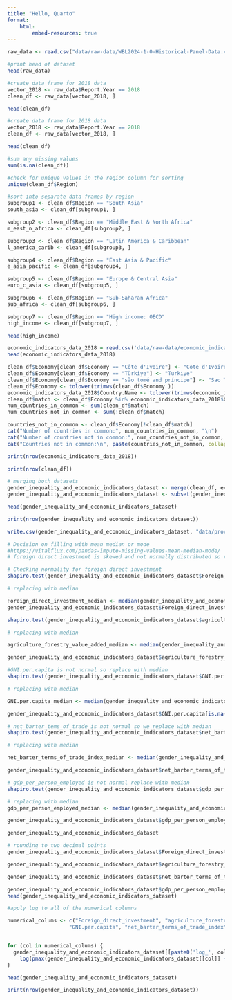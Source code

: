 ```yaml
---
title: "Hello, Quarto"
format: 
    html:
        embed-resources: true
---
```


```r
raw_data <- read.csv("data/raw-data/WBL2024-1-0-Historical-Panel-Data.csv")

#print head of dataset
head(raw_data)
```

```r
#create data frame for 2018 data
vector_2018 <- raw_data$Report.Year == 2018
clean_df <- raw_data[vector_2018, ]

head(clean_df)
```



```r
#create data frame for 2018 data
vector_2018 <- raw_data$Report.Year == 2018
clean_df <- raw_data[vector_2018, ]

head(clean_df)
```
```r
#sum any missing values
sum(is.na(clean_df))
```
```r
#check for unique values in the region column for sorting
unique(clean_df$Region)

#sort into separate data frames by region
subgroup1 <- clean_df$Region == "South Asia"
south_asia <- clean_df[subgroup1, ]

subgroup2 <- clean_df$Region == "Middle East & North Africa"
m_east_n_africa <- clean_df[subgroup2, ]

subgroup3 <- clean_df$Region == "Latin America & Caribbean"
l_america_carib <- clean_df[subgroup3, ]

subgroup4 <- clean_df$Region == "East Asia & Pacific"
e_asia_pacific <- clean_df[subgroup4, ]

subgroup5 <- clean_df$Region == "Europe & Central Asia"
euro_c_asia <- clean_df[subgroup5, ]

subgroup6 <- clean_df$Region == "Sub-Saharan Africa"
sub_africa <- clean_df[subgroup6, ]

subgroup7 <- clean_df$Region == "High income: OECD"
high_income <- clean_df[subgroup7, ]

head(high_income)

```



```r
economic_indicators_data_2018 = read.csv('data/raw-data/economic_indicators_2018.csv')
head(economic_indicators_data_2018)
```




```r
clean_df$Economy[clean_df$Economy == "Côte d'Ivoire"] <- "Cote d'Ivoire"
clean_df$Economy[clean_df$Economy == "Türkiye"] <- "Turkiye"
clean_df$Economy[clean_df$Economy == "são tomé and príncipe"] <- "Sao Tome and Principe"
clean_df$Economy <- tolower(trimws(clean_df$Economy ))
economic_indicators_data_2018$Country.Name <- tolower(trimws(economic_indicators_data_2018$Country.Name))
clean_df$match <- clean_df$Economy %in% economic_indicators_data_2018$Country.Name
num_countries_in_common <- sum(clean_df$match)
num_countries_not_in_common <- sum(!clean_df$match)

countries_not_in_common <- clean_df$Economy[!clean_df$match]
cat("Number of countries in common:", num_countries_in_common, "\n")
cat("Number of countries not in common:", num_countries_not_in_common, "\n")
cat("Countries not in common:\n", paste(countries_not_in_common, collapse = ", "), "\n")

```
```r
print(nrow(economic_indicators_data_2018))

```
```r
print(nrow(clean_df))
```


```r
# merging both datasets
gender_inequality_and_economic_indicators_dataset <- merge(clean_df, economic_indicators_data_2018, by.x = "Economy", by.y = "Country.Name", all.x = TRUE)
gender_inequality_and_economic_indicators_dataset <- subset(gender_inequality_and_economic_indicators_dataset, select = -year)

head(gender_inequality_and_economic_indicators_dataset)
```


```r
print(nrow(gender_inequality_and_economic_indicators_dataset))
```

```r
write.csv(gender_inequality_and_economic_indicators_dataset, "data/processed-data/raw_gender_inequality_and_economic_indicators_dataset.csv", row.names = FALSE)

```


```r

# Decision on filling with mean median or mode 
#https://vitalflux.com/pandas-impute-missing-values-mean-median-mode/
# foreign direct investment is skewed and not normally distributed so replace with median 

# Checking normality for foreign direct investment 
shapiro.test(gender_inequality_and_economic_indicators_dataset$Foreign_direct_investment)
```

```r
# replacing with median

Foreign_direct_investment_median <- median(gender_inequality_and_economic_indicators_dataset$Foreign_direct_investment, na.rm = TRUE)
gender_inequality_and_economic_indicators_dataset$Foreign_direct_investment[is.na(gender_inequality_and_economic_indicators_dataset$Foreign_direct_investment)] <- Foreign_direct_investment_median 

```


```r
shapiro.test(gender_inequality_and_economic_indicators_dataset$agriculture_forestry_value_added)

```
```r
# replacing with median

agriculture_forestry_value_added_median <- median(gender_inequality_and_economic_indicators_dataset$agriculture_forestry_value_added, na.rm = TRUE)

gender_inequality_and_economic_indicators_dataset$agriculture_forestry_value_added[is.na(gender_inequality_and_economic_indicators_dataset$agriculture_forestry_value_added)] <- agriculture_forestry_value_added_median

```


```r
#GNI.per.capita is not normal so replace with median 
shapiro.test(gender_inequality_and_economic_indicators_dataset$GNI.per.capita)

```
```r
# replacing with median

GNI.per.capita_median <- median(gender_inequality_and_economic_indicators_dataset$GNI.per.capita, na.rm = TRUE)

gender_inequality_and_economic_indicators_dataset$GNI.per.capita[is.na(gender_inequality_and_economic_indicators_dataset$GNI.per.capita)] <- GNI.per.capita_median

```


```r
# net_barter_tems_of_trade is not normal so we replace with median 
shapiro.test(gender_inequality_and_economic_indicators_dataset$net_barter_terms_of_trade_index)

```
```r
# replacing with median

net_barter_terms_of_trade_index_median <- median(gender_inequality_and_economic_indicators_dataset$net_barter_terms_of_trade_index, na.rm = TRUE)

gender_inequality_and_economic_indicators_dataset$net_barter_terms_of_trade_index[is.na(gender_inequality_and_economic_indicators_dataset$net_barter_terms_of_trade_index)] <- net_barter_terms_of_trade_index_median


```

```r
# gdp_per_person_employed is not normal replace with median
shapiro.test(gender_inequality_and_economic_indicators_dataset$gdp_per_person_employed)

```
```r
# replacing with median
gdp_per_person_employed_median <- median(gender_inequality_and_economic_indicators_dataset$gdp_per_person_employed, na.rm = TRUE)

gender_inequality_and_economic_indicators_dataset$gdp_per_person_employed[is.na(gender_inequality_and_economic_indicators_dataset$gdp_per_person_employed)] <- gdp_per_person_employed_median

```



```r
gender_inequality_and_economic_indicators_dataset
```

```r
# rounding to two decimal points 
gender_inequality_and_economic_indicators_dataset$Foreign_direct_investment <- round(gender_inequality_and_economic_indicators_dataset$Foreign_direct_investment, 2)

gender_inequality_and_economic_indicators_dataset$agriculture_forestry_value_added <- round(gender_inequality_and_economic_indicators_dataset$agriculture_forestry_value_added, 2)

gender_inequality_and_economic_indicators_dataset$net_barter_terms_of_trade_index <- round(gender_inequality_and_economic_indicators_dataset$net_barter_terms_of_trade_index, 2)

gender_inequality_and_economic_indicators_dataset$gdp_per_person_employed <- round(gender_inequality_and_economic_indicators_dataset$gdp_per_person_employed, 2)
head(gender_inequality_and_economic_indicators_dataset)

```
```r

#apply log to all of the numerical columns 

numerical_colums <- c("Foreign_direct_investment", "agriculture_forestry_value_added", 
                    "GNI.per.capita", "net_barter_terms_of_trade_index", "gdp_per_person_employed")


for (col in numerical_colums) {
  gender_inequality_and_economic_indicators_dataset[[paste0('log_', col)]] <- 
    log(pmax(gender_inequality_and_economic_indicators_dataset[[col]] + 1, 0)) 
}

head(gender_inequality_and_economic_indicators_dataset)

```
```r
print(nrow(gender_inequality_and_economic_indicators_dataset))
```








